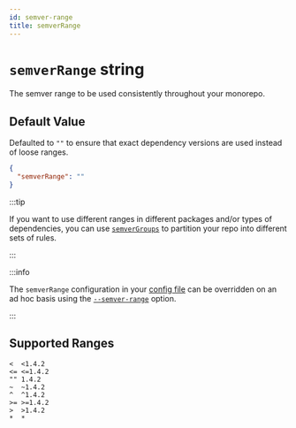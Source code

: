 ```yaml
---
id: semver-range
title: semverRange
---
```


# `semverRange` string

The semver range to be used consistently throughout your monorepo.

## Default Value

Defaulted to `""` to ensure that exact dependency versions are used instead of
loose ranges.

```json
{
  "semverRange": ""
}
```

:::tip

If you want to use different ranges in different packages and/or types of
dependencies, you can use [`semverGroups`](./semver-groups.mdx) to partition
your repo into different sets of rules.

:::

:::info

The `semverRange` configuration in your [config file](../config-file.mdx) can be
overridden on an ad hoc basis using the
[`--semver-range`](../option/semver-range.mdx) option.

:::

## Supported Ranges

```
<  <1.4.2
<= <=1.4.2
"" 1.4.2
~  ~1.4.2
^  ^1.4.2
>= >=1.4.2
>  >1.4.2
*  *
```
